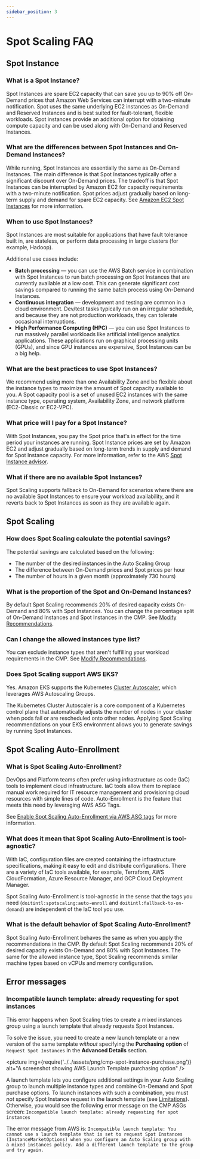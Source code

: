 ```yaml
---
sidebar_position: 3
---
```


# Spot Scaling FAQ

## Spot Instance

### What is a Spot Instance?

Spot Instances are spare EC2 capacity that can save you up to 90% off On-Demand prices that Amazon Web Services can interrupt with a two-minute notification. Spot uses the same underlying EC2 instances as On-Demand and Reserved Instances and is best suited for fault-tolerant, flexible workloads. Spot instances provide an additional option for obtaining compute capacity and can be used along with On-Demand and Reserved Instances.

### What are the differences between Spot Instances and On-Demand Instances?

While running, Spot Instances are essentially the same as On-Demand Instances. The main difference is that Spot Instances typically offer a significant discount over On-Demand prices. The tradeoff is that Spot Instances can be interrupted by Amazon EC2 for capacity requirements with a two-minute notification. Spot prices adjust gradually based on long-term supply and demand for spare EC2 capacity. See [Amazon EC2 Spot Instances](https://docs.aws.amazon.com/AWSEC2/latest/UserGuide/using-spot-instances.html) for more information.

### When to use Spot Instances?

Spot Instances are most suitable for applications that have fault tolerance built in, are stateless, or perform data processing in large clusters (for example, Hadoop).

Additional use cases include:

- **Batch processing** &mdash; you can use the AWS Batch service in combination with Spot Instances to run batch processing on Spot Instances that are currently available at a low cost. This can generate significant cost savings compared to running the same batch process using On-Demand Instances.
- **Continuous integration** &mdash; development and testing are common in a cloud environment. Dev/test tasks typically run on an irregular schedule, and because they are not production workloads, they can tolerate occasional interruptions.
- **High Performance Computing (HPC)** &mdash; you can use Spot Instances to run massively parallel workloads like artificial intelligence analytics applications. These applications run on graphical processing units (GPUs), and since GPU instances are expensive, Spot Instances can be a big help.

### What are the best practices to use Spot Instances?

We recommend using more than one Availability Zone and be flexible about the instance types to maximize the amount of Spot capacity available to you. A Spot capacity pool is a set of unused EC2 instances with the same instance type, operating system, Availability Zone, and network platform (EC2-Classic or EC2-VPC).

### What price will I pay for a Spot Instance?

With Spot Instances, you pay the Spot price that's in effect for the time period your instances are running. Spot Instance prices are set by Amazon EC2 and adjust gradually based on long-term trends in supply and demand for Spot Instance capacity. For more information, refer to the AWS [Spot Instance advisor](https://aws.amazon.com/ec2/spot/instance-advisor/).

### What if there are no available Spot Instances?

Spot Scaling supports fallback to On-Demand for scenarios where there are no available Spot Instances to ensure your workload availability, and it reverts back to Spot Instances as soon as they are available again.

## Spot Scaling

### How does Spot Scaling calculate the potential savings?

The potential savings are calculated based on the following:

- The number of the desired instances in the Auto Scaling Group
- The difference between On-Demand prices and Spot prices per hour
- The number of hours in a given month (approximately 730 hours)

### What is the proportion of the Spot and On-Demand Instances?

By default Spot Scaling recommends 20% of desired capacity exists On-Demand and 80% with Spot Instances. You can change the percentage split of On-Demand Instances and Spot Instances in the CMP. See [Modify Recommendations](setup.mdx#modify-recommendations).

### Can I change the allowed instances type list?

You can exclude instance types that aren't fulfilling your workload requirements in the CMP. See [Modify Recommendations](setup.mdx#modify-recommendations).

### Does Spot Scaling support AWS EKS?

Yes. Amazon EKS supports the Kubernetes [Cluster Autoscaler](https://docs.aws.amazon.com/eks/latest/userguide/autoscaling.html#cluster-autoscaler), which leverages AWS Autoscaling Groups.

The Kubernetes Cluster Autoscaler is a core component of a Kubernetes control plane that automatically adjusts the number of nodes in your cluster when pods fail or are rescheduled onto other nodes. Applying Spot Scaling recommendations on your EKS environment allows you to generate savings by running Spot Instances.

## Spot Scaling Auto-Enrollment

### What is Spot Scaling Auto-Enrollment?

DevOps and Platform teams often prefer using infrastructure as code (IaC) tools to implement cloud infrastructure. IaC tools allow them to replace manual work required for IT resource management and provisioning cloud resources with simple lines of code. Auto-Enrollment is the feature that meets this need by leveraging AWS ASG Tags.

See [Enable Spot Scaling Auto-Enrollment via AWS ASG tags](setup.mdx#enable-spot-scaling-auto-enrollment-via-aws-asg-tags) for more information.

### What does it mean that Spot Scaling Auto-Enrollment is tool-agnostic?

With IaC, configuration files are created containing the infrastructure specifications, making it easy to edit and distribute configurations. There are a variety of IaC tools available, for example, Terraform, AWS CloudFormation, Azure Resource Manager, and GCP Cloud Deployment Manager.

Spot Scaling Auto-Enrollment is tool-agnostic in the sense that the tags you need (`doitintl:spotscaling:auto-enroll` and `doitintl:fallback-to-on-demand`) are independent of the IaC tool you use.

### What is the default behavior of Spot Scaling Auto-Enrollment?

Spot Scaling Auto-Enrollment behaves the same as when you apply the recommendations in the CMP. By default Spot Scaling recommends 20% of desired capacity exists On-Demand and 80% with Spot Instances. The same for the allowed instance type, Spot Scaling recommends similar machine types based on vCPUs and memory configuration.

## Error messages

### Incompatible launch template: already requesting for spot instances

This error happens when Spot Scaling tries to create a mixed instances group using a launch template that already requests Spot Instances.

To solve the issue, you need to create a new launch template or a new version of the same template _without_ specifying the **Purchasing option** of `Request Spot Instances` in the **Advanced Details** section.

<picture
  img={require('../../assets/png/cmp-spot-instance-purchase.png')}
  alt="A screenshot showing AWS Launch Template purchasing option"
/>

A launch template lets you configure additional settings in your Auto Scaling group to launch multiple instance types and combine On-Demand and Spot purchase options. To launch instances with such a combination, you must _not_ specify Spot Instance request in the launch template (see [Limitations](https://docs.aws.amazon.com/autoscaling/ec2/userguide/create-launch-template.html#create-launch-template-limitations)). Otherwise, you would see the following error message on the CMP ASGs screen: `Incompatible launch template: already requesting for spot instances`

The error message from AWS is: `Incompatible launch template: You cannot use a launch template that is set to request Spot Instances (InstanceMarketOptions) when you configure an Auto Scaling group with a mixed instances policy. Add a different launch template to the group and try again.`
